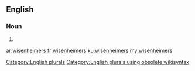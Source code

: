 ==English==

===Noun===
{{head|en}}

# {{plural of|wisenheimer}}

[[Category:English plurals]][[Category:English plurals using obsolete wikisyntax]]

[[ar:wisenheimers]]
[[fr:wisenheimers]]
[[ku:wisenheimers]]
[[my:wisenheimers]]